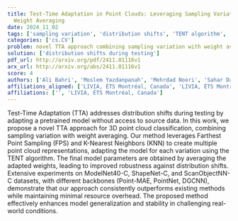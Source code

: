 ```yaml
---
title: Test-Time Adaptation in Point Clouds: Leveraging Sampling Variation with
  Weight Averaging
date: 2024_11_02
tags: ['sampling variation', 'distribution shifts', 'TENT algorithm', 'Test-Time Adaptation', 'Farthest Point Sampling', '3D point cloud classification', 'weight averaging', 'model stability', 'K-Nearest Neighbors', 'model generalization']
categories: ['cs.CV']
problem: novel TTA approach combining sampling variation with weight averaging
solution: ['distribution shifts during testing']
pdf_url: http://arxiv.org/pdf/2411.01116v1
arx_url: http://arxiv.org/abs/2411.01116v1
score: 4
authors: ['Ali Bahri', 'Moslem Yazdanpanah', 'Mehrdad Noori', 'Sahar Dastani Oghani', 'Milad Cheraghalikhani', 'David Osowiech', 'Farzad Beizaee', 'Gustavo adolfo. vargas-hakim', 'Ismail Ben Ayed', 'Christian Desrosiers', 'Gustavo adolfo.vargas-hakim']
affiliations_aligned: ['LIVIA, ÉTS Montréal, Canada', 'LIVIA, ÉTS Montréal, Canada', 'LIVIA, ÉTS Montréal, Canada', 'LIVIA, ÉTS Montréal, Canada', 'LIVIA, ÉTS Montréal, Canada', 'LIVIA, ÉTS Montréal, Canada', 'LIVIA, ÉTS Montréal, Canada', '', 'LIVIA, ÉTS Montréal, Canada', 'LIVIA, ÉTS Montréal, Canada', 'LIVIA, ÉTS Montréal, Canada']
affiliations: ['', 'LIVIA, ÉTS Montréal, Canada']
---
```



Test-Time Adaptation (TTA) addresses distribution shifts during testing by
adapting a pretrained model without access to source data. In this work, we
propose a novel TTA approach for 3D point cloud classification, combining
sampling variation with weight averaging. Our method leverages Farthest Point
Sampling (FPS) and K-Nearest Neighbors (KNN) to create multiple point cloud
representations, adapting the model for each variation using the TENT
algorithm. The final model parameters are obtained by averaging the adapted
weights, leading to improved robustness against distribution shifts. Extensive
experiments on ModelNet40-C, ShapeNet-C, and ScanObjectNN-C datasets, with
different backbones (Point-MAE, PointNet, DGCNN), demonstrate that our approach
consistently outperforms existing methods while maintaining minimal resource
overhead. The proposed method effectively enhances model generalization and
stability in challenging real-world conditions.